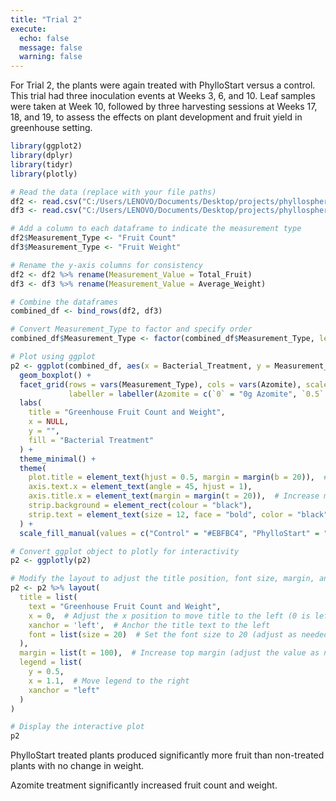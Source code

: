 ```yaml
---
title: "Trial 2"
execute: 
  echo: false
  message: false
  warning: false
---
```


For Trial 2, the plants were again treated with PhylloStart versus a control. This trial had three inoculation events at Weeks 3, 6, and 10. Leaf samples were taken at Week 10, followed by three harvesting sessions at Weeks 17, 18, and 19, to assess the effects on plant development and fruit yield in greenhouse setting.

```r

library(ggplot2)
library(dplyr)
library(tidyr)
library(plotly)

# Read the data (replace with your file paths)
df2 <- read.csv("C:/Users/LENOVO/Documents/Desktop/projects/phyllosphere-microbiome/data/Trial_2_Greenhouse_Fruit_Count.csv")
df3 <- read.csv("C:/Users/LENOVO/Documents/Desktop/projects/phyllosphere-microbiome/data/Trial_2_Greenhouse_Fruit_Weights.csv")

# Add a column to each dataframe to indicate the measurement type
df2$Measurement_Type <- "Fruit Count"
df3$Measurement_Type <- "Fruit Weight"

# Rename the y-axis columns for consistency
df2 <- df2 %>% rename(Measurement_Value = Total_Fruit)
df3 <- df3 %>% rename(Measurement_Value = Average_Weight)

# Combine the dataframes
combined_df <- bind_rows(df2, df3)

# Convert Measurement_Type to factor and specify order
combined_df$Measurement_Type <- factor(combined_df$Measurement_Type, levels = c("Fruit Count", "Fruit Weight"))

# Plot using ggplot
p2 <- ggplot(combined_df, aes(x = Bacterial_Treatment, y = Measurement_Value, fill = Bacterial_Treatment)) +
  geom_boxplot() +
  facet_grid(rows = vars(Measurement_Type), cols = vars(Azomite), scales = "free_x", space = "free_x",
             labeller = labeller(Azomite = c(`0` = "0g Azomite", `0.5` = "0.5g Azomite", `1` = "1g Azomite", `2` = "2g Azomite", `3` = "3g Azomite"))) +
  labs(
    title = "Greenhouse Fruit Count and Weight",
    x = NULL,
    y = "",
    fill = "Bacterial Treatment"
  ) +
  theme_minimal() +
  theme(
    plot.title = element_text(hjust = 0.5, margin = margin(b = 20)),  # Add margin to the bottom of the title
    axis.text.x = element_text(angle = 45, hjust = 1),
    axis.title.x = element_text(margin = margin(t = 20)),  # Increase margin between x-axis title and plot
    strip.background = element_rect(colour = "black"),
    strip.text = element_text(size = 12, face = "bold", color = "black")
  ) +
  scale_fill_manual(values = c("Control" = "#EBFBC4", "PhylloStart" = "#D4C4FB"))

# Convert ggplot object to plotly for interactivity
p2 <- ggplotly(p2)

# Modify the layout to adjust the title position, font size, margin, and legend spacing
p2 <- p2 %>% layout(
  title = list(
    text = "Greenhouse Fruit Count and Weight",
    x = 0,  # Adjust the x position to move title to the left (0 is left-aligned)
    xanchor = 'left',  # Anchor the title text to the left
    font = list(size = 20)  # Set the font size to 20 (adjust as needed)
  ),
  margin = list(t = 100),  # Increase top margin (adjust the value as needed)
  legend = list(
    y = 0.5,
    x = 1.1,  # Move legend to the right
    xanchor = "left"
  )
)

# Display the interactive plot
p2

```

PhylloStart treated plants produced significantly more fruit than non-treated plants with no change in weight.

Azomite treatment significantly increased fruit count and weight.
